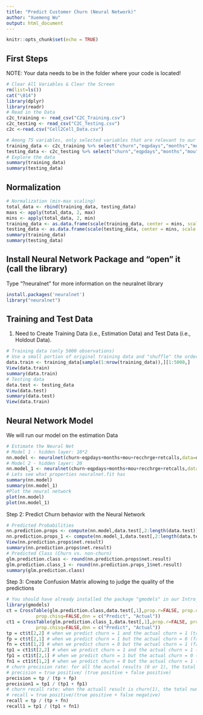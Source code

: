 ```yaml
---
title: "Predict Customer Churn (Neural Network)"
author: "Xuemeng Wu"
output: html_document
---
```


```r
knitr::opts_chunk$set(echo = TRUE)
```

## First Steps 
NOTE: Your data needs to be in the folder where your code is located!

```r
# Clear All Variables & Clear the Screen
rm(list=ls())
cat("\014")
library(dplyr)
library(readr)
# Read in the Data
c2c_training <- read_csv("C2C_Training.csv")
c2c_testing <- read_csv("C2C_Testing.csv")
c2c <-read.csv("Cell2Cell_Data.csv")
```

```r
# Among 75 variables, only selected variables that are relevant to our analysis
training_data <- c2c_training %>% select("churn","eqpdays","months","mou","recchrge","retcalls")%>% na.omit()
testing_data <- c2c_testing %>% select("churn","eqpdays","months","mou","recchrge","retcalls")%>% na.omit()
# Explore the data
summary(training_data)
summary(testing_data)
```

## Normalization
```r
# Normalization (min-max scaling)
total_data <- rbind(training_data, testing_data)
maxs <- apply(total_data, 2, max)
mins <- apply(total_data, 2, min)
training_data <- as.data.frame(scale(training_data, center = mins, scale = maxs - mins))
testing_data <- as.data.frame(scale(testing_data, center = mins, scale = maxs - mins))
summary(training_data)
summary(testing_data)
```

## Install Neural Network Package and "open" it (call the library)
Type "?neuralnet" for more information on the neuralnet library

```r
install.packages('neuralnet')
library("neuralnet")
```


## Training and Test Data 

1) Need to Create Training Data (i.e., Estimation Data) and Test Data (i.e., Holdout Data).

```r
# Training data (only 5000 observations)
# Use a small portion of original training data and "shuffle" the order of the rows to get a random result
data.train <- training_data[sample(1:nrow(training_data)),][1:5000,]
View(data.train)
summary(data.train)
# Testing data 
data.test <- testing_data
View(data.test)
summary(data.test)
View(data.train)
```


## Neural Network Model 

We will run our model on the estimation Data 

```r
# Estimate the Neural Net
# Model 1 - hidden layer: 10*2
nn.model <- neuralnet(churn~eqpdays+months+mou+recchrge+retcalls,data=data.train, hidden=c(10,2), threshold=0.01, stepmax=1e6, act.fct = "logistic", linear.output = FALSE)
# Model 2 - hidden layer: 20
nn.model_1 <- neuralnet(churn~eqpdays+months+mou+recchrge+retcalls,data=data.train, hidden=20, threshold=0.01, stepmax=1e6, act.fct = "logistic", linear.output = FALSE)
# Lets see what properties neuralnet.fit has
summary(nn.model)
summary(nn.model_1)
#Plot the neural network
plot(nn.model)
plot(nn.model_1)
```

Step 2: Predict Churn behavior with the Neural Network

```r
# Predicted Probabilities
nn.prediction.props <- compute(nn.model,data.test[,2:length(data.test)])
nn.prediction.props_1 <- compute(nn.model_1,data.test[,2:length(data.test)])
View(nn.prediction.props$net.result)
summary(nn.prediction.props$net.result)
# Predicted Class (Churn vs. non-churn)
glm.prediction.class <- round(nn.prediction.props$net.result)
glm.prediction.class_1 <- round(nn.prediction.props_1$net.result)
summary(glm.prediction.class)
```

Step 3: Create Confusion Matrix allowing to judge the quality of the predictions

```r
# You should have already installed the package "gmodels" in our Intro_R code
library(gmodels)
ct = CrossTable(glm.prediction.class,data.test[,1],prop.r=FALSE, prop.c=FALSE,prop.t=FALSE,
           prop.chisq=FALSE,dnn = c("Predict", "Actual"))
ct1 = CrossTable(glm.prediction.class_1,data.test[,1],prop.r=FALSE, prop.c=FALSE,prop.t=FALSE,
           prop.chisq=FALSE,dnn = c("Predict", "Actual"))
tp = ct$t[2,2] # when we predict churn = 1 and the actual churn = 1 (true positive)
fp = ct$t[2,1] # when we predict churn = 1 but the actual churn = 0 (false positive)
fn = ct$t[1,2] # when we predict churn = 0 but the actual churn = 1 (false negative)
tp1 = ct1$t[2,2] # when we predict churn = 1 and the actual churn = 1 (true positive)
fp1 = ct1$t[2,1] # when we predict churn = 1 but the actual churn = 0 (false positive)
fn1 = ct1$t[1,2] # when we predict churn = 0 but the actual churn = 1 (false negative)
# churn precision rate: for all the acutal results (0 or 1), the total number of correct predicts(1)
# precision = true positive/ (true positive + false positive)
precision = tp / (tp + fp)
precision1 = tp1 / (tp1 + fp1)
# churn recall rate: when the actuall result is churn(1), the total number of correct predicts(1)
# recall = true positive/(true positive + false negative)
recall = tp / (tp + fn)
recall1 = tp1 / (tp1 + fn1)
```


